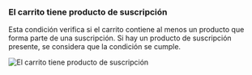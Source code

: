 ### El carrito tiene producto de suscripción

Esta condición verifica si el carrito contiene al menos un producto que forma parte de una suscripción. Si hay un producto de suscripción presente, se considera que la condición se cumple.

<img
  src="/images/essentials/condition-sets/cart-has-subscription-product.webp"
  alt="El carrito tiene producto de suscripción"
/>
